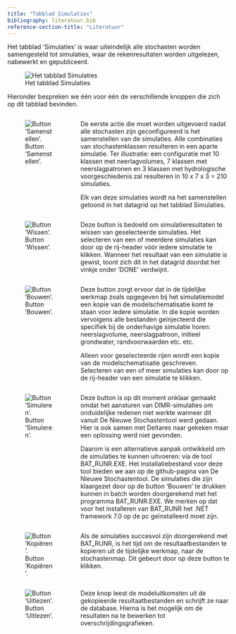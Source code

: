 ```yaml
---
title: "Tabblad Simulaties"
bibliography: literatuur.bib
reference-section-title: "Literatuur"
---
```


Het tabblad 'Simulaties' is waar uiteindelijk alle stochasten worden samengesteld tot simulaties, waar de rekenresultaten worden uitgelezen, nabewerkt en gepubliceerd.

![Het tabblad Simulaties](img/frm_simulaties.png "Simulaties")

Hieronder bespreken we één voor één de verschillende knoppen die zich op dit tabblad bevinden.

::: {.columns}
::: {.column width="30%"}
![Button 'Samenstellen'.](img/btn_samenstellen.png)
:::
::: {.column width="70%"}
De eerste actie die moet worden uitgevoerd nadat alle stochasten zijn geconfigureerd is het samenstellen van de simulaties. Alle combinaties van stochastenklassen resulteren in een aparte simulatie. Ter illustratie: een configuratie met 10 klassen met neerlagvolumes, 7 klassen met neerslagpatronen en 3 klassen met hydrologische voorgeschiedenis zal resulteren in 10 x 7 x 3 = 210 simulaties.

Elk van deze simulaties wordt na het samenstellen getoond in het datagrid op het tabblad Simulaties.
:::
:::

::: {.columns}
::: {.column width="30%"}
![Button 'Wissen'.](img/btn_wissen.png)
:::
::: {.column width="70%"}
Deze button is bedoeld om simulatieresultaten te wissen van geselecteerde simulaties. Het selecteren van een of meerdere simulaties kan door op de rij-header vóór iedere simulatie te klikken. Wanneer het resultaat van een simulatie is gewist, toont zich dit in het datagrid doordat het vinkje onder 'DONE' verdwijnt.
:::
:::


::: {.columns}
::: {.column width="30%"}
![Button 'Bouwen'.](img/btn_bouwen.png)
:::
::: {.column width="70%"}
Deze button zorgt ervoor dat in de tijdelijke werkmap zoals opgegeven bij het simulatiemodel een kopie van de modelschematisatie komt te staan voor iedere simulatie. In die kopie worden vervolgens alle bestanden geïnjecteerd die specifiek bij de onderhavige simulatie horen: neerslagvolume, neerslagpatroon, initieel grondwater, randvoorwaarden etc. etc.

Alleen voor geselecteerde rijen wordt een kopie van de modelschematisatie geschreven. Selecteren van een of meer simulaties kan door op de rij-header van een simulatie te klikken.
:::
:::




::: {.columns}
::: {.column width="30%"}
![Button 'Simuleren'.](img/btn_simuleren.png)
:::
::: {.column width="70%"}
Deze button is op dit moment onklaar gemaakt omdat het aansturen van DIMR-simulaties om onduidelijke redenen niet werkte wanneer dit vanuit De Nieuwe Stochastentool werd gedaan. Hier is ook samen met Deltares naar gekeken maar een oplossing werd niet gevonden. 

Daarom is een alternatieve aanpak ontwikkeld om de simulaties te kunnen uitvoeren: via de tool BAT_RUNR.EXE. Het installatiebestand voor deze tool bieden we aan op de github-pagina van De Nieuwe Stochastentool. De simulaties die zijn klaargezet door op de button 'Bouwen' te drukken kunnen in batch worden doorgerekend met het programma BAT_RUNR.EXE. We merken op dat voor het installeren van BAT_RUNR het .NET framework 7.0 op de pc geïnstalleerd moet zijn.
:::
:::




::: {.columns}
::: {.column width="30%"}
![Button 'Kopiëren'.](img/btn_kopieren.png)
:::
::: {.column width="70%"}
Als de simulaties succesvol zijn doorgerekend met BAT_RUNR, is het tijd om de resultaatbestanden te kopieren uit de tijdelijke werkmap, naar de stochastenmap. Dit gebeurt door op deze button te klikken.

:::
:::



::: {.columns}
::: {.column width="30%"}
![Button 'Uitlezen'.](img/btn_uitlezen.png)
:::
::: {.column width="70%"}
Deze knop leest de modeluitkomsten uit de gekopieerde resultaatbestanden en schrijft ze naar de database. Hierna is het mogelijk om de resultaten na te bewerken tot overschrijdingsgrafieken.
:::
:::

